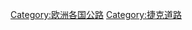 {{Commonscat|Roads in the Czech Republic}}

[[Category:欧洲各国公路|Category:欧洲各国公路]]
[[Category:捷克道路|Category:捷克道路]]